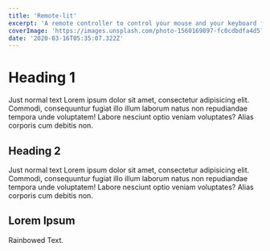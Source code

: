 ```yaml
---
title: 'Remote-lit'
excerpt: 'A remote controller to control your mouse and your keyboard from your bed (`lit` is bed in French).'
coverImage: 'https://images.unsplash.com/photo-1560169897-fc0cdbdfa4d5?ixlib=rb-1.2.1&ixid=MnwxMjA3fDB8MHxwaG90by1wYWdlfHx8fGVufDB8fHx8&auto=format&fit=crop&w=1472&q=80'
date: '2020-03-16T05:35:07.322Z'
---
```

# Heading 1

Just normal text Lorem ipsum dolor sit amet, consectetur adipisicing elit.
Commodi, consequuntur fugiat illo illum laborum natus non repudiandae
tempora unde voluptatem! Labore nesciunt optio veniam voluptates?
Alias corporis cum debitis non.

## Heading 2

Just normal text Lorem ipsum dolor sit amet, consectetur adipisicing elit.
Commodi, consequuntur fugiat illo illum laborum natus non repudiandae
tempora unde voluptatem! Labore nesciunt optio veniam voluptates?
Alias corporis cum debitis non.

## Lorem Ipsum

<Rainbow>Rainbowed Text</Rainbow>.